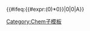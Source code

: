 <includeonly>{{#ifeq:{{#expr:({{{1}}}0)*0}}{{lc:{{{1}}}}}|0{{{1}}}|0|A}}</includeonly><noinclude>
[[Category:Chem子模板]]</noinclude>